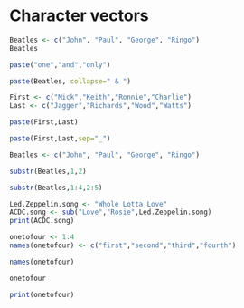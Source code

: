 # Character vectors

```r
Beatles <- c("John", "Paul", "George", "Ringo")
Beatles
```

```r
paste("one","and","only")
```

```r
paste(Beatles, collapse=" & ")
```

```r
First <- c("Mick","Keith","Ronnie","Charlie")
Last <- c("Jagger","Richards","Wood","Watts")
```

```r
paste(First,Last)
```

```r
paste(First,Last,sep="_")
```

```r
Beatles <- c("John", "Paul", "George", "Ringo")
```

```r
substr(Beatles,1,2)
```

```r
substr(Beatles,1:4,2:5)
```

```r
Led.Zeppelin.song <- "Whole Lotta Love"
ACDC.song <- sub("Love","Rosie",Led.Zeppelin.song)
print(ACDC.song)
```

```r
onetofour <- 1:4
names(onetofour) <- c("first","second","third","fourth")
```

```r
names(onetofour)
```

```r
onetofour
```

```r
print(onetofour)
```
